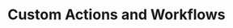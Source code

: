 ---
title: "Custom Actions and Workflows"
slug: "custom-actions-workflows"
description: "Create custom actions to extend Zitadel functionality, build workflows for user onboarding, and implement business logic"
course: "complete-guide-zitadel"
section: "Advanced"
order: 20
publishedAt: 2025-07-10
isDraft: true
authors:
  - rawkode
---